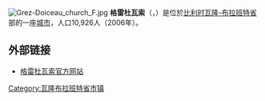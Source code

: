 {{Expand|time=2008-08-20}}
{{Unreferenced|time=2018-08-17T13:10:35+00:00}}
[[File:Grez-Doiceau_church_F.jpg|thumb]]
'''格雷杜瓦索'''（{{lang-fr|Grez-Doiceau}}，{{lang-nl|Graven}}）是位於[[比利时|比利时]][[瓦隆-布拉班特省|瓦隆-布拉班特省]]部的一座[[城市|城市]]，人口10,926人（2006年）。

==外部链接==
*[http://www.grez-doiceau.be/ 格雷杜瓦索官方网站] {{Wayback|url=http://www.grez-doiceau.be/ |date=20080606025428 }}

{{瓦隆-布拉班特省市区}}

{{DEFAULTSORT:Grez-Doiceau}}
{{Belgium-geo-stub}}

[[Category:瓦隆布拉班特省市镇|Category:瓦隆布拉班特省市镇]]